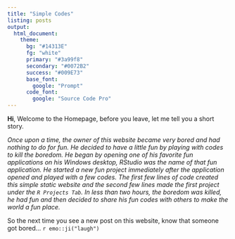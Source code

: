 ```yaml
---
title: "Simple Codes"
listing: posts
output: 
  html_document:
    theme:
      bg: "#14313E"
      fg: "white"
      primary: "#3a99f8"
      secondary: "#0072B2"
      success: "#009E73"
      base_font:
        google: "Prompt"
      code_font:
        google: "Source Code Pro"
---
```


**Hi**, Welcome to the Homepage, before you leave, let me tell you a short story.

*Once upon a time, the owner of this website became very bored and had nothing to do for fun. He decided to have a little fun by playing with codes to kill the boredom. He began by opening one of his favorite fun applications on his Windows desktop, RStudio was the name of that fun application. He started a new fun project immediately after the application opened and played with a few codes. The first few lines of code created this simple static website and the second few lines made the first project under the `R Projects Tab`. In less than two hours, the boredom was killed, he had fun and then decided to share his fun codes with others to make the world a fun place.*

So the next time you see a new post on this website, know that someone got bored... `r emo::ji("laugh")`
